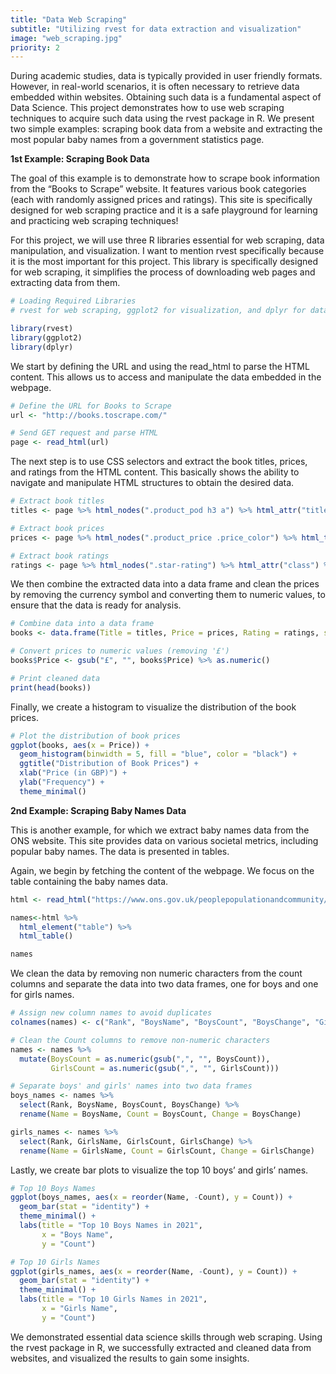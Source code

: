 ```yaml
---
title: "Data Web Scraping"
subtitle: "Utilizing rvest for data extraction and visualization"
image: "web_scraping.jpg"
priority: 2
---
```


During academic studies, data is typically provided in user friendly formats. However, in real-world scenarios, it is often necessary to retrieve data embedded within websites. Obtaining such data is a fundamental aspect of Data Science.
This project demonstrates how to use web scraping techniques to acquire such data using the rvest package in R. We present two simple examples: scraping book data from a website and extracting the most popular baby names from a government statistics page.





**1st Example: Scraping Book Data**

The goal of this example is to demonstrate how to scrape book information from the "Books to Scrape" website. It features various book categories (each with randomly assigned prices and ratings). 
This site is specifically designed for web scraping practice and it is a safe playground for learning and practicing web scraping techniques!

For this project, we will use three R libraries essential for web scraping, data manipulation, and visualization.
I want to mention rvest specifically because it is the most important for this project. This library is specifically designed for web scraping, it simplifies the process of downloading web pages and extracting data from them.


```r

# Loading Required Libraries
# rvest for web scraping, ggplot2 for visualization, and dplyr for data manipulation

library(rvest)
library(ggplot2)
library(dplyr)
```

We start by defining the URL and using the read_html to parse the HTML content. This allows us to access and manipulate the data embedded in the webpage.

```r

# Define the URL for Books to Scrape
url <- "http://books.toscrape.com/"

# Send GET request and parse HTML
page <- read_html(url)

```

The next step is to use CSS selectors and extract the book titles, prices, and ratings from the HTML content. 
This basically shows the ability to navigate and manipulate HTML structures to obtain the desired data.


```r
# Extract book titles
titles <- page %>% html_nodes(".product_pod h3 a") %>% html_attr("title")

# Extract book prices
prices <- page %>% html_nodes(".product_price .price_color") %>% html_text()

# Extract book ratings
ratings <- page %>% html_nodes(".star-rating") %>% html_attr("class") %>% gsub("star-rating ", "", .)

```

We then combine the extracted data into a data frame and clean the prices by removing the currency symbol and converting them to numeric values, to ensure that the data is ready for analysis.

```r

# Combine data into a data frame
books <- data.frame(Title = titles, Price = prices, Rating = ratings, stringsAsFactors = FALSE)

# Convert prices to numeric values (removing '£')
books$Price <- gsub("£", "", books$Price) %>% as.numeric()

# Print cleaned data
print(head(books))
```

Finally, we create a histogram to visualize the distribution of the book prices.

```r

# Plot the distribution of book prices
ggplot(books, aes(x = Price)) +
  geom_histogram(binwidth = 5, fill = "blue", color = "black") +
  ggtitle("Distribution of Book Prices") +
  xlab("Price (in GBP)") +
  ylab("Frequency") +
  theme_minimal()

```






**2nd Example: Scraping Baby Names Data**

This is another example, for which we extract baby names data from the ONS website. This site provides data on various societal metrics, including popular baby names. The data is presented in tables.

Again, we begin by fetching the content of the webpage. We focus on the table containing the baby names data.

```r

html <- read_html("https://www.ons.gov.uk/peoplepopulationandcommunity/birthsdeathsandmarriages/livebirths/bulletins/babynamesenglandandwales/2021")

names<-html %>% 
  html_element("table") %>%
  html_table()

names
```

We clean the data by removing non numeric characters from the count columns and separate the data into two data frames, one for boys and one for girls names.

```r
# Assign new column names to avoid duplicates
colnames(names) <- c("Rank", "BoysName", "BoysCount", "BoysChange", "GirlsName", "GirlsCount", "GirlsChange")

# Clean the Count columns to remove non-numeric characters
names <- names %>%
  mutate(BoysCount = as.numeric(gsub(",", "", BoysCount)),
         GirlsCount = as.numeric(gsub(",", "", GirlsCount)))

# Separate boys' and girls' names into two data frames
boys_names <- names %>%
  select(Rank, BoysName, BoysCount, BoysChange) %>%
  rename(Name = BoysName, Count = BoysCount, Change = BoysChange)

girls_names <- names %>%
  select(Rank, GirlsName, GirlsCount, GirlsChange) %>%
  rename(Name = GirlsName, Count = GirlsCount, Change = GirlsChange)
```

Lastly, we create bar plots to visualize the top 10 boys' and girls' names.
```r
# Top 10 Boys Names
ggplot(boys_names, aes(x = reorder(Name, -Count), y = Count)) +
  geom_bar(stat = "identity") +
  theme_minimal() +
  labs(title = "Top 10 Boys Names in 2021",
       x = "Boys Name",
       y = "Count")

# Top 10 Girls Names
ggplot(girls_names, aes(x = reorder(Name, -Count), y = Count)) +
  geom_bar(stat = "identity") +
  theme_minimal() +
  labs(title = "Top 10 Girls Names in 2021",
       x = "Girls Name",
       y = "Count")
```


We demonstrated essential data science skills through web scraping. Using the rvest package in R, we successfully extracted and cleaned data from websites, and visualized the results to gain some insights. 



